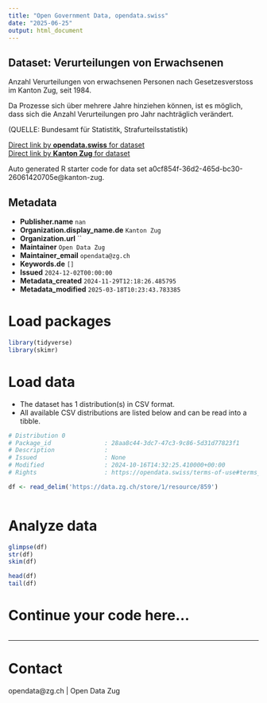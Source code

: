 ```yaml
---
title: "Open Government Data, opendata.swiss"
date: "2025-06-25"
output: html_document
---
```


## Dataset: Ver­ur­tei­lun­gen von Er­wach­se­nen

Anzahl Ver­ur­tei­lun­gen von er­wach­se­nen Personen nach Gesetzesverstoss im Kanton Zug,  seit 1984.

Da Prozesse sich über mehrere Jahre hinziehen können, ist es möglich, dass sich die Anzahl Verurteilungen pro Jahr nachträglich verändert.							

(QUELLE: Bundesamt für Statistitk, Strafurteilsstatistik)

[Direct link by **opendata.swiss** for dataset](https://opendata.swiss/de/dataset/verurteilungen-von-erwachsenen)<br>
[Direct link by **Kanton Zug** for dataset](https://www.zg.ch/behoerden/gesundheitsdirektion/statistikfachstelle/themen/19-oeffentliche-sicherheit/kriminalitaet-und-rechtspflege)

Auto generated R starter code for data set a0cf854f-36d2-465d-bc30-26061420705e@kanton-zug.

## Metadata

- **Publisher.name** `nan`
- **Organization.display_name.de** `Kanton Zug`
- **Organization.url** ``
- **Maintainer** `Open Data Zug`
- **Maintainer_email** `opendata@zg.ch`
- **Keywords.de** `[]`
- **Issued** `2024-12-02T00:00:00`
- **Metadata_created** `2024-11-29T12:18:26.485795`
- **Metadata_modified** `2025-03-18T10:23:43.783385`


# Load packages

```r

library(tidyverse)
library(skimr)

```

# Load data

-   The dataset has 1 distribution(s) in CSV format.
-   All available CSV distributions are listed below and can be read into a tibble.

```r

# Distribution 0
# Package_id               : 28aa8c44-3dc7-47c3-9c86-5d31d77823f1
# Description              : 
# Issued                   : None
# Modified                 : 2024-10-16T14:32:25.410000+00:00
# Rights                   : https://opendata.swiss/terms-of-use#terms_open

df <- read_delim('https://data.zg.ch/store/1/resource/859')



```

# Analyze data

```r

glimpse(df)
str(df)
skim(df)

head(df)
tail(df)

```

# Continue your code here...

```r

```

------------------------------------------------------------------------

# Contact

opendata@zg.ch | Open Data Zug
